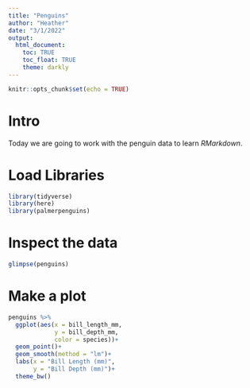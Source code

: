 ```yaml
---
title: "Penguins"
author: "Heather"
date: "3/1/2022"
output: 
  html_document:
    toc: TRUE
    toc_float: TRUE
    theme: darkly
---
```


```r
knitr::opts_chunk$set(echo = TRUE)
```

# Intro

Today we are going to work with the penguin data to learn *RMarkdown*.

# Load Libraries
```r
library(tidyverse)
library(here)
library(palmerpenguins)
```

# Inspect the data
```r
glimpse(penguins)
```

# Make a plot
```r
penguins %>% 
  ggplot(aes(x = bill_length_mm,
             y = bill_depth_mm,
             color = species))+
  geom_point()+
  geom_smooth(method = "lm")+
  labs(x = "Bill Length (mm)",
       y = "Bill Depth (mm)")+
  theme_bw()
```

